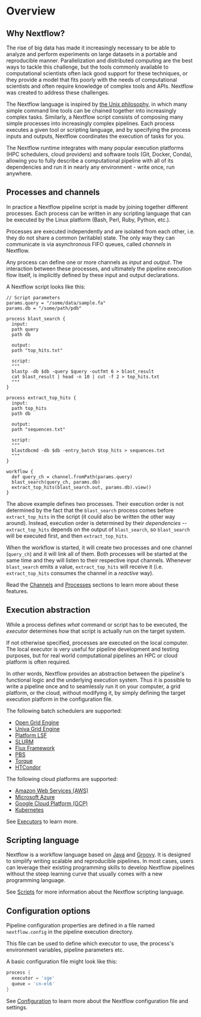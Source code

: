 # Overview

## Why Nextflow?

The rise of big data has made it increasingly necessary to be able to analyze and perform experiments on large datasets in a portable and reproducible manner. Parallelization and distributed computing are the best ways to tackle this challenge, but the tools commonly available to computational scientists often lack good support for these techniques, or they provide a model that fits poorly with the needs of computational scientists and often require knowledge of complex tools and APIs. Nextflow was created to address these challenges.

The Nextflow language is inspired by [the Unix philosophy](https://en.wikipedia.org/wiki/Unix_philosophy), in which many simple command line tools can be chained together into increasingly complex tasks. Similarly, a Nextflow script consists of composing many simple processes into increasingly complex pipelines. Each process executes a given tool or scripting language, and by specifying the process inputs and outputs, Nextflow coordinates the execution of tasks for you.

The Nextflow runtime integrates with many popular execution platforms (HPC schedulers, cloud providers) and software tools (Git, Docker, Conda), allowing you to fully describe a computational pipeline with all of its dependencies and run it in nearly any environment - write once, run anywhere.

## Processes and channels

In practice a Nextflow pipeline script is made by joining together different processes. Each process can be written in any scripting language that can be executed by the Linux platform (Bash, Perl, Ruby, Python, etc.).

Processes are executed independently and are isolated from each other, i.e. they do not share a common (writable) state. The only way they can communicate is via asynchronous FIFO queues, called *channels* in Nextflow.

Any process can define one or more channels as *input* and *output*. The interaction between these processes, and ultimately the pipeline execution flow itself, is implicitly defined by these input and output declarations.

A Nextflow script looks like this:

```nextflow
// Script parameters
params.query = "/some/data/sample.fa"
params.db = "/some/path/pdb"

process blast_search {
  input:
  path query
  path db

  output:
  path "top_hits.txt"

  script:
  """
  blastp -db $db -query $query -outfmt 6 > blast_result
  cat blast_result | head -n 10 | cut -f 2 > top_hits.txt
  """
}

process extract_top_hits {
  input:
  path top_hits
  path db

  output:
  path "sequences.txt"

  script:
  """
  blastdbcmd -db $db -entry_batch $top_hits > sequences.txt
  """
}

workflow {
  def query_ch = channel.fromPath(params.query)
  blast_search(query_ch, params.db)
  extract_top_hits(blast_search.out, params.db).view()
}
```

The above example defines two processes. Their execution order is not determined by the fact that the `blast_search` process comes before `extract_top_hits` in the script (it could also be written the other way around). Instead, execution order is determined by their _dependencies_ -- `extract_top_hits` depends on the output of `blast_search`, so `blast_search` will be executed first, and then `extract_top_hits`.

When the workflow is started, it will create two processes and one channel (`query_ch`) and it will link all of them. Both processes will be started at the same time and they will listen to their respective input channels. Whenever `blast_search` emits a value, `extract_top_hits` will receive it (i.e. `extract_top_hits` consumes the channel in a *reactive* way).

Read the [Channels][channels-page] and [Processes][process-page] sections to learn more about these features.

## Execution abstraction

While a process defines *what* command or script has to be executed, the *executor* determines *how* that script is actually run on the target system.

If not otherwise specified, processes are executed on the local computer. The local executor is very useful for pipeline development and testing purposes, but for real world computational pipelines an HPC or cloud platform is often required.

In other words, Nextflow provides an abstraction between the pipeline's functional logic and the underlying execution system. Thus it is possible to write a pipeline once and to seamlessly run it on your computer, a grid platform, or the cloud, without modifying it, by simply defining the target execution platform in the configuration file.

The following batch schedulers are supported:

- [Open Grid Engine](http://gridscheduler.sourceforge.net/)
- [Univa Grid Engine](http://www.univa.com/)
- [Platform LSF](http://www.ibm.com/systems/technicalcomputing/platformcomputing/products/lsf/)
- [SLURM](https://computing.llnl.gov/linux/slurm/)
- [Flux Framework](https://flux-framework.org/)
- [PBS](http://www.pbsworks.com/gridengine/)
- [Torque](http://www.adaptivecomputing.com/products/open-source/torque/)
- [HTCondor](https://research.cs.wisc.edu/htcondor/)

The following cloud platforms are supported:

- [Amazon Web Services (AWS)](https://aws.amazon.com/)
- [Microsoft Azure](https://azure.microsoft.com/)
- [Google Cloud Platform (GCP)](https://cloud.google.com/)
- [Kubernetes](https://kubernetes.io/)

See [Executors][executors-page] to learn more.

## Scripting language

Nextflow is a workflow language based on [Java](https://en.wikipedia.org/wiki/Java_(programming_language)) and [Groovy](https://groovy-lang.org/). It is designed to simplify writing scalable and reproducible pipelines. In most cases, users can leverage their existing programming skills to develop Nextflow pipelines without the steep learning curve that usually comes with a new programming language.

See [Scripts][scripts-page] for more information about the Nextflow scripting language.

## Configuration options

Pipeline configuration properties are defined in a file named `nextflow.config` in the pipeline execution directory.

This file can be used to define which executor to use, the process's environment variables, pipeline parameters etc.

A basic configuration file might look like this:

```groovy
process {
  executor = 'sge'
  queue = 'cn-el6'
}
```

See [Configuration][configuration-page] to learn more about the Nextflow configuration file and settings.

[channels-page]: /nextflow_docs/nextflow_repo/docs/channel.mdx
[configuration-page]: /nextflow_docs/nextflow_repo/docs/config.mdx
[executors-page]: /nextflow_docs/nextflow_repo/docs/executor.mdx
[process-page]: /nextflow_docs/nextflow_repo/docs/process.mdx
[scripts-page]: /nextflow_docs/nextflow_repo/docs/script.mdx
